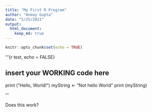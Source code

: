 ```yaml
---
title: "My First R Program"
author: "Anmay Gupta"
date: "5/25/2021"
output: 
  html_document:
    keep_md: true
---
```


```r
knitr::opts_chunk$set(echo = TRUE)
```

'''{r test, echo = FALSE}

## insert your WORKING code here
print ("Hello, World!")
myString <- "Not hello World"
print (myString)


'''

Does this work?
